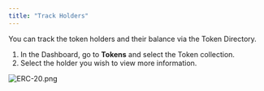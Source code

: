 ```yaml
---
title: "Track Holders"
---
```


You can track the token holders and their balance via the Token Directory.

1. In the Dashboard, go to **Tokens** and select the Token collection.
2. Select the holder you wish to view more information.

![ERC-20.png](https://station-images.nyc3.digitaloceanspaces.com/13df4e80-d28b-4012-affd-d8fcf35a0e37.png)